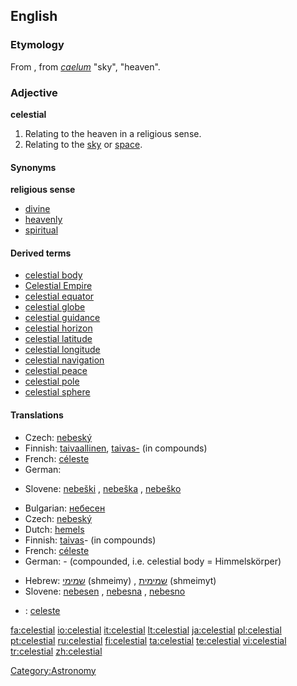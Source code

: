 {{wikipedia|dab=celestial}}
==English==

===Etymology===
From {{L.}} {{term|caelestis|cælestis|lang=la}}, from ''[[caelum]]'' "sky", "heaven".

===Adjective===
'''celestial''' {{notcomparable}}

# Relating to the heaven in a religious sense.
# Relating to the [[sky]] or [[space]].

====Synonyms====
'''religious sense'''
*[[divine]]
*[[heavenly]]
*[[spiritual]]

====Derived terms====
*[[celestial body]]
*[[Celestial Empire]]
*[[celestial equator]]
*[[celestial globe]]
*[[celestial guidance]]
*[[celestial horizon]]
*[[celestial latitude]]
*[[celestial longitude]]
*[[celestial navigation]]
*[[celestial peace]]
*[[celestial pole]]
*[[celestial sphere]]

====Translations====
{{trans-top|relating to heaven (religious)}}
* Czech: [[nebeský]] {{m}}
*Finnish: [[taivaallinen]], [[taivas-]] (in compounds)
*French: [[céleste]]
* German: {{t+|de|himmlisch}}
{{trans-mid}}
*Slovene: [[nebeški]] {{m}}, [[nebeška]] {{f}}, [[nebeško]] {{n}}
{{trans-bottom}}

{{trans-top|relating to sky}}
*Bulgarian: [[небесен]]
* Czech: [[nebeský]] {{m}}
*Dutch: [[hemels]]
*Finnish: [[taivas]]- (in compounds)
*French: [[céleste]]
* German: {{t+|de|Himmels}}- (compounded, i.e. celestial body = Himmelskörper)
{{trans-mid}}
*Hebrew: [[שמימי]] (shmeimy) {{m}}, [[שמימית]] (shmeimyt) {{f}}
*Slovene: [[nebesen]] {{m}}, [[nebesna]] {{f}}, [[nebesno]] {{n}}
{{trans-bottom}}

{{checktrans}}
{{trans-top|translations to be checked}}
*{{ttbc|Italian}}: [[celeste]]
{{trans-bottom}}


[[Category:Astronomy]]

[[fa:celestial]]
[[io:celestial]]
[[it:celestial]]
[[lt:celestial]]
[[ja:celestial]]
[[pl:celestial]]
[[pt:celestial]]
[[ru:celestial]]
[[fi:celestial]]
[[ta:celestial]]
[[te:celestial]]
[[vi:celestial]]
[[tr:celestial]]
[[zh:celestial]]